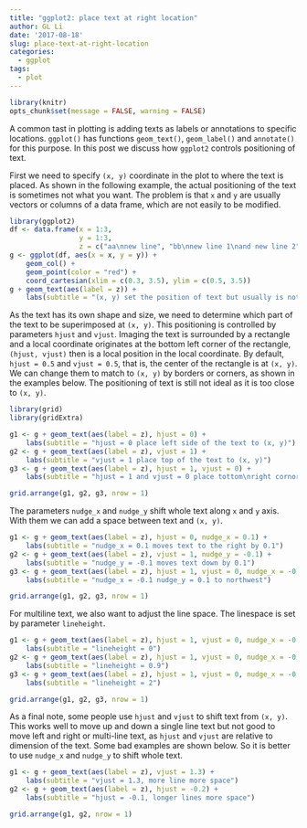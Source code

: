 ```yaml
---
title: "ggplot2: place text at right location"
author: GL Li
date: '2017-08-18'
slug: place-text-at-right-location
categories:
  - ggplot
tags:
  - plot
---
```


```r
library(knitr)
opts_chunk$set(message = FALSE, warning = FALSE)
```

A common tast in plotting is adding texts as labels or annotations to specific locations. `ggplot()` has functions `geom_text()`, `geom_label()` and `annotate()` for this purpose. In this post we discuss how `ggplot2` controls positioning of text.

First we need to specify `(x, y)` coordinate in the plot to where the text is placed. As shown in the following example, the actual positioning of the text is sometimes not what you want. The problem is that `x` and `y` are usually vectors or columns of a data frame, which are not easily to be modified.

```r
library(ggplot2)
df <- data.frame(x = 1:3, 
                 y = 1:3, 
                 z = c("aa\nnew line", "bb\nnew line 1\nand new line 2", "cc"))
g <- ggplot(df, aes(x = x, y = y)) +
    geom_col() +
    geom_point(color = "red") +
    coord_cartesian(xlim = c(0.3, 3.5), ylim = c(0.5, 3.5))
g + geom_text(aes(label = z)) +
    labs(subtitle = "(x, y) set the position of text but usually is not as desired")
```


As the text has its own shape and size, we need to determine which part of the text to be superimposed at `(x, y)`. This positioning is controlled by parameters `hjust` and `vjust`. Imaging the text is surrounded by a rectangle and a local coordinate originates at the bottom left corner of the rectangle, `(hjust, vjust)` then is a local position in the local coordinate. By default, `hjust = 0.5` and `vjust = 0.5`, that is, the center of the rectangle is at `(x, y)`.  We can change them to match to `(x, y)` by borders or corners, as shown in the examples below. The positioning of text is still not ideal as it is too close to `(x, y)`.

```r
library(grid)
library(gridExtra)

g1 <- g + geom_text(aes(label = z), hjust = 0) +
    labs(subtitle = "hjust = 0 place left side of the text to (x, y)")
g2 <- g + geom_text(aes(label = z), vjust = 1) +
    labs(subtitle = "vjust = 1 place top of the text to (x, y)")
g3 <- g + geom_text(aes(label = z), hjust = 1, vjust = 0) +
    labs(subtitle = "hjust = 1 and vjust = 0 place tottom\nright cornor of the text to (x, y)")

grid.arrange(g1, g2, g3, nrow = 1)
```

The parameters `nudge_x` and `nudge_y` shift whole text along `x` and `y` axis. With them we can add a space between text and `(x, y)`. 

```r
g1 <- g + geom_text(aes(label = z), hjust = 0, nudge_x = 0.1) +
    labs(subtitle = "nudge_x = 0.1 moves text to the right by 0.1")
g2 <- g + geom_text(aes(label = z), vjust = 1, nudge_y = -0.1) +
    labs(subtitle = "nudge_y = -0.1 moves text down by 0.1")
g3 <- g + geom_text(aes(label = z), hjust = 1, vjust = 0, nudge_x = -0.1, nudge_y = 0.1) +
    labs(subtitle = "nudge_x = -0.1 nudge_y = 0.1 to northwest")

grid.arrange(g1, g2, g3, nrow = 1)
```

For multiline text, we also want to adjust the line space. The linespace is set by parameter `lineheight`. 

```r
g1 <- g + geom_text(aes(label = z), hjust = 1, vjust = 0, nudge_x = -0.1, lineheight = 0) +
    labs(subtitle = "lineheight = 0")
g2 <- g + geom_text(aes(label = z), hjust = 1, vjust = 0, nudge_x = -0.1, lineheight = 0.9) +
    labs(subtitle = "lineheight = 0.9")
g3 <- g + geom_text(aes(label = z), hjust = 1, vjust = 0, nudge_x = -0.1, lineheight = 2) +
    labs(subtitle = "lineheight = 2")

grid.arrange(g1, g2, g3, nrow = 1)
```

As a final note, some people use `hjust` and `vjust` to shift text from `(x, y)`. This works well to move up and down a single line text but not good to move left and right or multi-line text, as `hjust` and `vjust` are relative to dimension of the text. Some bad examples are shown below. So it is better to use `nudge_x` and `nudge_y` to shift whole text.

```r
g1 <- g + geom_text(aes(label = z), vjust = 1.3) +
    labs(subtitle = "vjust = 1.3, more line more space")
g2 <- g + geom_text(aes(label = z), hjust = -0.2) +
    labs(subtitle = "hjust = -0.1, longer lines more space")

grid.arrange(g1, g2, nrow = 1)
```

